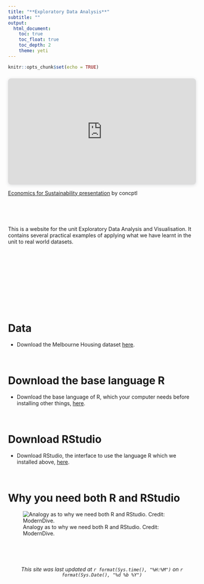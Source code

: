 ```yaml
---
title: "**Exploratory Data Analysis**"
subtitle: ""
output:
  html_document:
    toc: true
    toc_float: true
    toc_depth: 2
    theme: yeti
---
```


```r
knitr::opts_chunk$set(echo = TRUE)
```

<div style="position: relative; width: 100%; height: 0; padding-top: 56.2500%;
 padding-bottom: 0; box-shadow: 0 2px 8px 0 rgba(63,69,81,0.16); margin-top: 1.6em; margin-bottom: 0.9em; overflow: hidden;
 border-radius: 8px; will-change: transform;">
  <iframe loading="lazy" style="position: absolute; width: 100%; height: 100%; top: 0; left: 0; border: none; padding: 0;margin: 0;"
    src="https:&#x2F;&#x2F;www.canva.com&#x2F;design&#x2F;DAFyPRImA2E&#x2F;view?embed" allowfullscreen="allowfullscreen" allow="fullscreen">
  </iframe>
</div>
<a href="https:&#x2F;&#x2F;www.canva.com&#x2F;design&#x2F;DAFyPRImA2E&#x2F;view?utm_content=DAFyPRImA2E&amp;utm_campaign=designshare&amp;utm_medium=embeds&amp;utm_source=link" target="_blank" rel="noopener">Economics for Sustainability presentation</a> by concptl


<br>
<br>
<br>

This is a website for the unit Exploratory Data Analysis and Visualisation. It contains several practical examples of applying what we have learnt in the unit to real world datasets. 

<br>
<br>
<br>
<br>
<br>
<br>
<br>
<br>
<br>

# Data

* Download the Melbourne Housing dataset [here](https://www.kaggle.com/anthonypino/melbourne-housing-market).

<br>

# Download the base language R

* Download the base language of R, which your computer needs before installing other things, [here](https://cran.csiro.au/).

<br>

# Download RStudio

* Download RStudio, the interface to use the language R which we installed above, [here](https://www.rstudio.com/products/rstudio/download/#download).

<br>

# Why you need both R and RStudio

![Analogy as to why we need both R and RStudio. Credit: ModernDive. ](https://d33wubrfki0l68.cloudfront.net/0b4d0569b2ddf6147da90b110fbb2a17653c8b08/f06f3/images/shutterstock/r_vs_rstudio_1.png)


<br>
<br>
<br>

<center>*This site was last updated at `r format(Sys.time(), "%H:%M")` on `r format(Sys.Date(), "%d %b %Y")`*</center>